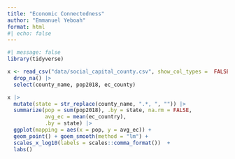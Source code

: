 ```yaml
---
title: "Economic Connectedness"
author: "Emmanuel Yeboah"
format: html
#| echo: false
---
```


```r
#| message: false
library(tidyverse)
```

```r
x <- read_csv("data/social_capital_county.csv", show_col_types =  FALSE) |>
  drop_na() |>
  select(county_name, pop2018, ec_county)

```

```r
x |>
  mutate(state = str_replace(county_name, ".*, ", "")) |>
  summarize(pop = sum(pop2018), .by = state, na.rm = FALSE, 
            avg_ec = mean(ec_country), 
            .by = state) |>
  ggplot(mapping = aes(x = pop, y = avg_ec)) +
  geom_point() + goem_smooth(method = "lm") +
  scales_x_log10(labels = scales::comma_format())  +
  labs()
```

